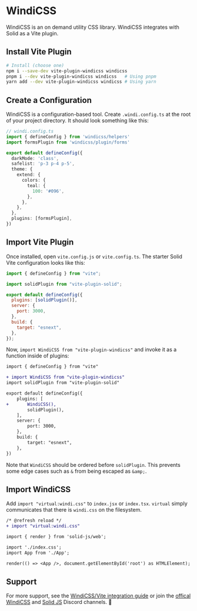 # WindiCSS

WindiCSS is an on demand utility CSS library. WindiCSS integrates with Solid as a Vite plugin.

## Install Vite Plugin

```sh
# Install (choose one)
npm i --save-dev vite-plugin-windicss windicss
pnpm i --dev vite-plugin-windicss windicss   # Using pnpm
yarn add --dev vite-plugin-windicss windicss # Using yarn
```

## Create a Configuration

WindiCSS is a configuration-based tool. Create `.windi.config.ts` at the root of your project directory. It should look something like this:

```ts
// windi.config.ts
import { defineConfig } from 'windicss/helpers'
import formsPlugin from 'windicss/plugin/forms'

export default defineConfig({
  darkMode: 'class',
  safelist: 'p-3 p-4 p-5',
  theme: {
    extend: {
      colors: {
        teal: {
          100: '#096',
        },
      },
    },
  },
  plugins: [formsPlugin],
})
```

## Import Vite Plugin

Once installed, open `vite.config.js` or `vite.config.ts`. The starter Solid Vite configuration looks like this:

```js
import { defineConfig } from "vite";

import solidPlugin from "vite-plugin-solid";

export default defineConfig({
  plugins: [solidPlugin()],
  server: {
    port: 3000,
  },
  build: {
    target: "esnext",
  },
});
```

Now, `import WindiCSS from "vite-plugin-windicss"` and invoke it as a function inside of plugins:

```diff
import { defineConfig } from "vite"

+ import WindiCSS from "vite-plugin-windicss"
import solidPlugin from "vite-plugin-solid"

export default defineConfig({
	plugins: [
+		WindiCSS(),
		solidPlugin(),
	],
	server: {
		port: 3000,
	},
	build: {
		target: "esnext",
	},
})
```

Note that `WindiCSS` should be ordered before `solidPlugin`. This prevents some edge cases such as `&` from being escaped as `&amp;`.

## Import WindiCSS

Add `import "virtual:windi.css"` to `index.jsx` or `index.tsx`. `virtual` simply communicates that there is `windi.css` on the filesystem.

```diff
/* @refresh reload */
+ import "virtual:windi.css"

import { render } from 'solid-js/web';

import './index.css';
import App from './App';

render(() => <App />, document.getElementById('root') as HTMLElement);
```

## Support

For more support, see the [WindiCSS/Vite integration guide](https://windicss.org/integrations/vite.html) or join the [offical WindiCSS](TODO) and [Solid JS](TODO) Discord channels. 👋
